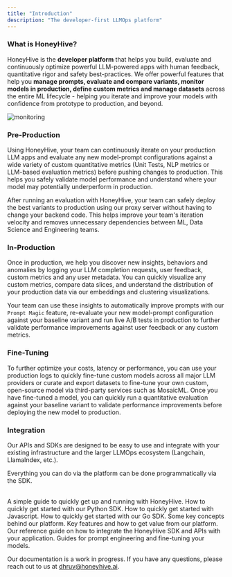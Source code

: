 ```yaml
---
title: "Introduction"
description: "The developer-first LLMOps platform"
---
```


### What is HoneyHive?

HoneyHive is the **developer platform** that helps you build, evaluate and continuously optimize powerful LLM-powered apps with human feedback, quantitative rigor and safety best-practices. We offer powerful features that help you **manage prompts, evaluate and compare variants, monitor models in production, define custom metrics and manage datasets** across the entire ML lifecycle - helping you iterate and improve your models with confidence from prototype to production, and beyond.

![monitoring](/images/monitoring.png)

### Pre-Production

Using HoneyHive, your team can continuously iterate on your production LLM apps and evaluate any new model-prompt configurations against a wide variety of custom quantitative metrics (Unit Tests, NLP metrics or LLM-based evaluation metrics) before pushing changes to production. This helps you safely validate model performance and understand where your model may potentially underperform in production. 

After running an evaluation with HoneyHive, your team can safely deploy the best variants to production using our proxy server without having to change your backend code. This helps improve your team's iteration velocity and removes unnecessary dependencies between ML, Data Science and Engineering teams.

### In-Production

Once in production, we help you discover new insights, behaviors and anomalies by logging your LLM completion requests, user feedback, custom metrics and any user metadata. You can quickly visualize any custom metrics, compare data slices, and understand the distribution of your production data via our embeddings and clustering visualizations.

Your team can use these insights to automatically improve prompts with our `Prompt Magic` feature, re-evaluate your new model-prompt configuration against your baseline variant and run live A/B tests in production to further validate performance improvements against user feedback or any custom metrics.

### Fine-Tuning

To further optimize your costs, latency or performance, you can use your production logs to quickly fine-tune custom models across all major LLM providers or curate and export datasets to fine-tune your own custom, open-source model via third-party services such as MosaicML. Once you have fine-tuned a model, you can quickly run a quantitative evaluation against your baseline variant to validate performance improvements before deploying the new model to production.

### Integration

Our APIs and SDKs are designed to be easy to use and integrate with your existing infrastructure and the larger LLMOps ecosystem (Langchain, LlamaIndex, etc.). 

<Tip>Everything you can do via the platform can be done programmatically via the SDK.</Tip>

<br />

<CardGroup>
  <Card title="Getting Started" icon="rectangle-terminal" href="/getting-started">
    A simple guide to quickly get up and running with HoneyHive.
  </Card>
  <Card title="Python Quickstart" icon="rectangle-terminal" href="/python-quickstart">
    How to quickly get started with our Python SDK.
  </Card>
  <Card title="Javascript Quickstart" icon="rectangle-terminal" href="/js-quickstart">
    How to quickly get started with Javascript.
  </Card>
  <Card title="Go Quickstart" icon="rectangle-terminal" href="/go-quickstart">
    How to quickly get started with our Go SDK.
  </Card>
  <Card title="Concepts" icon="sliders" href="/concepts">
    Some key concepts behind our platform.
  </Card>
  <Card title="Core Capabilities" icon="ellipsis" href="/features">
    Key features and how to get value from our platform.
  </Card>
  <Card title="API Reference Guide" icon="heading" href="/api-reference/authentication">
    Our reference guide on how to integrate the HoneyHive SDK and APIs with your application.
  </Card>
  <Card title="Prompt Engineering and Fine-Tuning Guides" icon="heading" href="/resources">
    Guides for prompt engineering and fine-tuning your models.
  </Card>
</CardGroup>

<Note>Our documentation is a work in progress. If you have any questions, please reach out to us at [dhruv@honeyhive.ai](mailto:dhruv@honeyhive.ai).</Note>

